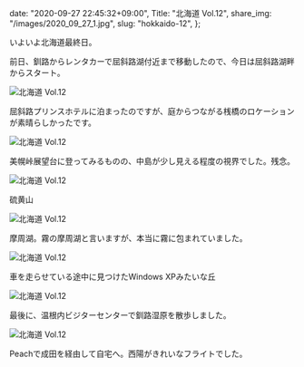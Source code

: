  date: "2020-09-27 22:45:32+09:00",
  Title: "北海道 Vol.12",
  share_img: "/images/2020_09_27_1.jpg",
  slug: "hokkaido-12",
};

いよいよ北海道最終日。

前日、釧路からレンタカーで屈斜路湖付近まで移動したので、今日は屈斜路湖畔からスタート。

![北海道 Vol.12](/images/2020_09_27_1.jpg)

<span className="caption">
  屈斜路プリンスホテルに泊まったのですが、庭からつながる桟橋のロケーションが素晴らしかったです。
</span>

![北海道 Vol.12](/images/2020_09_27_2.jpg)

<span className="caption">
  美幌峠展望台に登ってみるものの、中島が少し見える程度の視界でした。残念。
</span>

![北海道 Vol.12](/images/2020_09_27_3.jpg)

<span className="caption">硫黄山</span>

![北海道 Vol.12](/images/2020_09_27_4.jpg)

<span className="caption">
  摩周湖。霧の摩周湖と言いますが、本当に霧に包まれていました。
</span>

![北海道 Vol.12](/images/2020_09_27_5.jpg)

<span className="caption">
  車を走らせている途中に見つけたWindows XPみたいな丘
</span>

![北海道 Vol.12](/images/2020_09_27_6.jpg)

<span className="caption">
  最後に、温根内ビジターセンターで釧路湿原を散歩しました。
</span>

![北海道 Vol.12](/images/2020_09_27_7.jpg)

<span className="caption">
  Peachで成田を経由して自宅へ。西陽がきれいなフライトでした。
</span>
